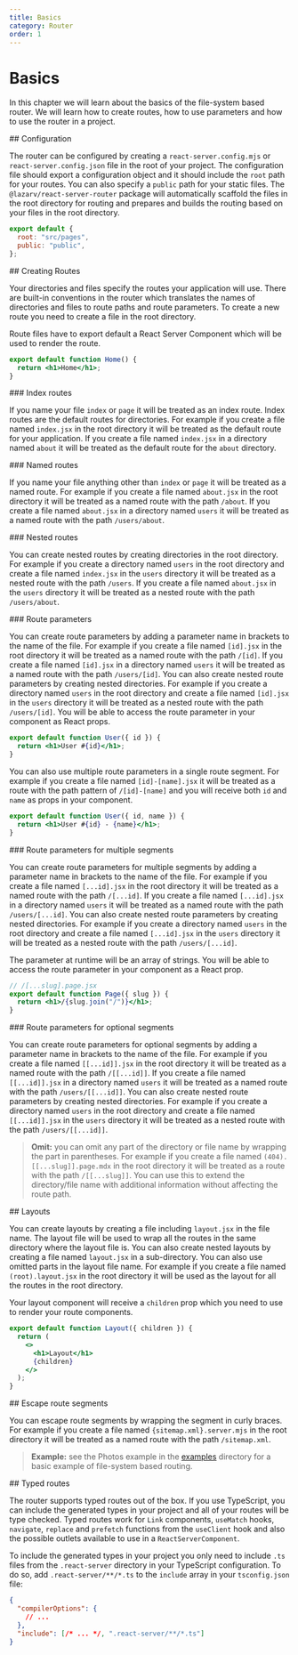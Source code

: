 ```yaml
---
title: Basics
category: Router
order: 1
---
```



# Basics

In this chapter we will learn about the basics of the file-system based router. We will learn how to create routes, how to use parameters and how to use the router in a project.

<Link name="configuration">
## Configuration
</Link>

The router can be configured by creating a `react-server.config.mjs` or `react-server.config.json` file in the root of your project. The configuration file should export a configuration object and it should include the `root` path for your routes. You can also specify a `public` path for your static files. The `@lazarv/react-server-router` package will automatically scaffold the files in the root directory for routing and prepares and builds the routing based on your files in the root directory.

```js
export default {
  root: "src/pages",
  public: "public",
};
```

<Link name="creating-routes">
## Creating Routes
</Link>

Your directories and files specify the routes your application will use. There are built-in conventions in the router which translates the names of directories and files to route paths and route parameters. To create a new route you need to create a file in the root directory.

Route files have to export default a React Server Component which will be used to render the route.

```jsx
export default function Home() {
  return <h1>Home</h1>;
}
```

<Link name="index-routes">
### Index routes
</Link>

If you name your file `index` or `page` it will be treated as an index route. Index routes are the default routes for directories. For example if you create a file named `index.jsx` in the root directory it will be treated as the default route for your application. If you create a file named `index.jsx` in a directory named `about` it will be treated as the default route for the `about` directory.

<Link name="named-routes">
### Named routes
</Link>

If you name your file anything other than `index` or `page` it will be treated as a named route. For example if you create a file named `about.jsx` in the root directory it will be treated as a named route with the path `/about`. If you create a file named `about.jsx` in a directory named `users` it will be treated as a named route with the path `/users/about`.

<Link name="nested-routes">
### Nested routes
</Link>

You can create nested routes by creating directories in the root directory. For example if you create a directory named `users` in the root directory and create a file named `index.jsx` in the `users` directory it will be treated as a nested route with the path `/users`. If you create a file named `about.jsx` in the `users` directory it will be treated as a nested route with the path `/users/about`.

<Link name="route-parameters">
### Route parameters
</Link>

You can create route parameters by adding a parameter name in brackets to the name of the file. For example if you create a file named `[id].jsx` in the root directory it will be treated as a named route with the path `/[id]`. If you create a file named `[id].jsx` in a directory named `users` it will be treated as a named route with the path `/users/[id]`. You can also create nested route parameters by creating nested directories. For example if you create a directory named `users` in the root directory and create a file named `[id].jsx` in the `users` directory it will be treated as a nested route with the path `/users/[id]`. You will be able to access the route parameter in your component as React props.

```jsx
export default function User({ id }) {
  return <h1>User #{id}</h1>;
}
```

You can also use multiple route parameters in a single route segment. For example if you create a file named `[id]-[name].jsx` it will be treated as a route with the path pattern of `/[id]-[name]` and you will receive both `id` and `name` as props in your component.

```jsx
export default function User({ id, name }) {
  return <h1>User #{id} - {name}</h1>;
}
```

<Link name="route-parameters-for-multiple-segments">
### Route parameters for multiple segments
</Link>

You can create route parameters for multiple segments by adding a parameter name in brackets to the name of the file. For example if you create a file named `[...id].jsx` in the root directory it will be treated as a named route with the path `/[...id]`. If you create a file named `[...id].jsx` in a directory named `users` it will be treated as a named route with the path `/users/[...id]`. You can also create nested route parameters by creating nested directories. For example if you create a directory named `users` in the root directory and create a file named `[...id].jsx` in the `users` directory it will be treated as a nested route with the path `/users/[...id]`.

The parameter at runtime will be an array of strings. You will be able to access the route parameter in your component as a React prop.

```jsx
// /[...slug].page.jsx
export default function Page({ slug }) {
  return <h1>/{slug.join("/")}</h1>;
}
```

<Link name="route-parameters-for-optional-segments">
### Route parameters for optional segments
</Link>

You can create route parameters for optional segments by adding a parameter name in brackets to the name of the file. For example if you create a file named `[[...id]].jsx` in the root directory it will be treated as a named route with the path `/[[...id]]`. If you create a file named `[[...id]].jsx` in a directory named `users` it will be treated as a named route with the path `/users/[[...id]]`. You can also create nested route parameters by creating nested directories. For example if you create a directory named `users` in the root directory and create a file named `[[...id]].jsx` in the `users` directory it will be treated as a nested route with the path `/users/[[...id]]`.

> **Omit:** you can omit any part of the directory or file name by wrapping the part in parentheses. For example if you create a file named `(404).[[...slug]].page.mdx` in the root directory it will be treated as a route with the path `/[[...slug]]`. You can use this to extend the directory/file name with additional information without affecting the route path.

<Link name="layouts">
## Layouts
</Link>

You can create layouts by creating a file including `layout.jsx` in the file name. The layout file will be used to wrap all the routes in the same directory where the layout file is. You can also create nested layouts by creating a file named `layout.jsx` in a sub-directory. You can also use omitted parts in the layout file name. For example if you create a file named `(root).layout.jsx` in the root directory it will be used as the layout for all the routes in the root directory.

Your layout component will receive a `children` prop which you need to use to render your route components.

```jsx
export default function Layout({ children }) {
  return (
    <>
      <h1>Layout</h1>
      {children}
    </>
  );
}
```

<Link name="escape-route-segments">
## Escape route segments
</Link>

You can escape route segments by wrapping the segment in curly braces. For example if you create a file named `{sitemap.xml}.server.mjs` in the root directory it will be treated as a named route with the path `/sitemap.xml`.

> **Example:** see the Photos example in the [examples](https://github.com/lazarv/react-server/tree/main/examples/photos) directory for a basic example of file-system based routing.

<Link name="typed-routes">
## Typed routes
</Link>

The router supports typed routes out of the box. If you use TypeScript, you can include the generated types in your project and all of your routes will be type checked. Typed routes work for `Link` components, `useMatch` hooks, `navigate`, `replace` and `prefetch` functions from the `useClient` hook and also the possible outlets available to use in a `ReactServerComponent`.

To include the generated types in your project you only need to include `.ts` files from the `.react-server` directory in your TypeScript configuration. To do so, add `.react-server/**/*.ts` to the `include` array in your `tsconfig.json` file:

```json
{
  "compilerOptions": {
    // ...
  },
  "include": [/* ... */, ".react-server/**/*.ts"]
}
```
